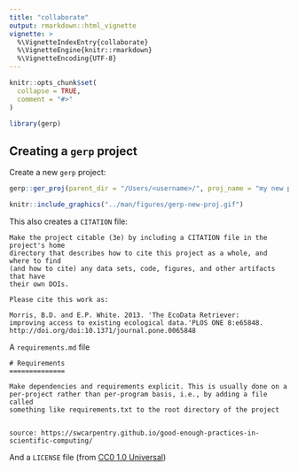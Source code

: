 ```yaml
---
title: "collaborate"
output: rmarkdown::html_vignette
vignette: >
  %\VignetteIndexEntry{collaborate}
  %\VignetteEngine{knitr::rmarkdown}
  %\VignetteEncoding{UTF-8}
---
```


```r
knitr::opts_chunk$set(
  collapse = TRUE,
  comment = "#>"
)
```

```r
library(gerp)
```

## Creating a `gerp` project

Create a new `gerp` project:

```r
gerp::ger_proj(parent_dir = "/Users/<username>/", proj_name = "my new project")
```

```r
knitr::include_graphics("../man/figures/gerp-new-proj.gif")
```


This also creates a `CITATION` file:

```         
Make the project citable (3e) by including a CITATION file in the project's home
directory that describes how to cite this project as a whole, and where to find
(and how to cite) any data sets, code, figures, and other artifacts that have 
their own DOIs.

Please cite this work as:

Morris, B.D. and E.P. White. 2013. 'The EcoData Retriever:
improving access to existing ecological data.'PLOS ONE 8:e65848.
http://doi.org/doi:10.1371/journal.pone.0065848
```

A `requirements.md` file

```         
# Requirements 
==============

Make dependencies and requirements explicit. This is usually done on a 
per-project rather than per-program basis, i.e., by adding a file called 
something like requirements.txt to the root directory of the project


source: https://swcarpentry.github.io/good-enough-practices-in-scientific-computing/
```

And a `LICENSE` file (from [CC0 1.0 Universal](https://creativecommons.org/publicdomain/zero/1.0/))
